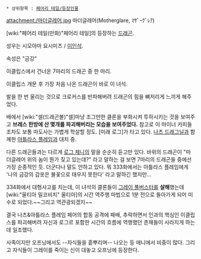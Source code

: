  * 상위항목 : [[페어리 테일/등장인물]]
 

attachment:/마더글레어.jpg
마더글레어(Motherglare, ﾏｻﾞｰｸﾞﾚｱ)

[wiki:"페어리 테일(만화)"페어리 테일]의 등장하는 [[드래곤]].

성우는 시모야마 요시미츠 / [[이인석]].

속성은 "금강"

이클립스에서 건너온 7마리의 드래곤 중 한 마리.

이클립스 개문 후 가장 처음 나온 드래곤이 바로 이 녀석. 

발을 한 번 울리는 것으로 크로커스를 반파해버려 드래곤의 힘을 뼈저리게 느끼게 해주었다. 

배에서 [wiki:"셀(드래곤볼)"셀]마냥 조그만한 클론을 부화시켜 투하시키는 것을 보여주고 '''브레스 한방에 산 몇개를 파괴해버리는 모습을 보여주었다.''' 참고로 이 마이너 카피들조차도 보통 마도사는 가볍게 학살할 정도. [미래 로그]가 타고 있다. [[나츠 드래그닐]]과 함께한 [[아틀라스 플레임]]과 대치 중.

다른 드래곤들과는 다르게 [[로그 체니]]의 말을 순순히 듣고만 있다. 바위의 드래곤이 "마더글레어 위의 놈이 뭔가 짖고 있는데?" 라고 말하는 걸 보면 7마리의 드래곤들 중에선 가장 순종적인 듯. 더군다나 말도 안하고 있다. 뭐 333화에서는 아틀라스 플레임에게 '나의 금강의 갑옷은 불꽃으로 태우지 못한다' 라고 말하긴 했지만...

334화에서 대형사고를 치는데, 이 녀석의 클론들이 [[그레이 풀버스터]]를 '''살해'''했는데 [wiki:"울티아 밀코비치" 울티아]의 시간 역주행 마법으로 1분 전으로 돌아가게 되어 미수로 되었다.~~그리고 역관광되겠지~~

결국 나츠&아틀라스 플레임 페어의 합동 공격에 패배, 추락하면서 인과의 핵심인 이클립스를 파괴해버려 자신과 로그르 포함한 시간의 흐름에 역행했던 존재들이 사라지게 하는 데 일조했다.

사족이지만 오프닝에서도 --자식들을 흩뿌리며-- 나오는 등 애니에서 비중이 많다. 그리고 자식들이 그레이를 죽이는 신이 대놓고 오프닝에 등장한다. 

